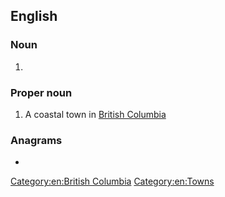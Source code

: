 ==English==

===Noun===
{{head|en|noun plural form}}

# {{plural of|Gibson|lang=en}}

===Proper noun===
{{en-proper noun}}

# A coastal town in [[British Columbia]]

===Anagrams===
* {{anagrams|en|a=bginoss|bossing|obsigns}}

[[Category:en:British Columbia]]
[[Category:en:Towns]]